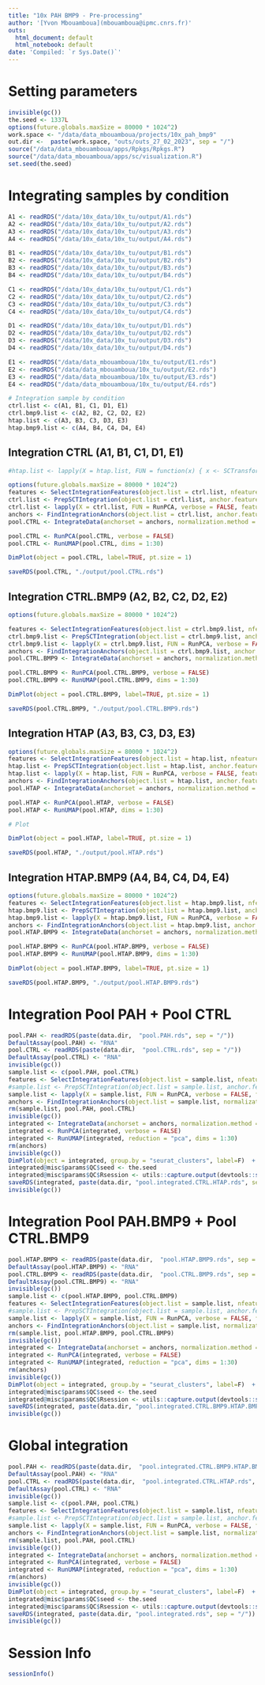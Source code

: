 ```yaml
---
title: "10x PAH BMP9 - Pre-processing"
author: '[Yvon Mbouamboua](mbouamboua@ipmc.cnrs.fr)'
outs:
  html_document: default
  html_notebook: default
date: 'Compiled: `r Sys.Date()`'
---
```


# Setting parameters

```r

invisible(gc())
the.seed <- 1337L
options(future.globals.maxSize = 80000 * 1024^2)
work.space <- "/data/data_mbouamboua/projects/10x_pah_bmp9"
out.dir <-  paste(work.space, "outs/outs_27_02_2023", sep = "/")
source("/data/data_mbouamboua/apps/Rpkgs/Rpkgs.R")
source("/data/data_mbouamboua/apps/sc/visualization.R")
set.seed(the.seed)

```



# Integrating samples by condition


```r

A1 <- readRDS("/data/10x_data/10x_tu/output/A1.rds")
A2 <- readRDS("/data/10x_data/10x_tu/output/A2.rds")
A3 <- readRDS("/data/10x_data/10x_tu/output/A3.rds")
A4 <- readRDS("/data/10x_data/10x_tu/output/A4.rds")

B1 <- readRDS("/data/10x_data/10x_tu/output/B1.rds")
B2 <- readRDS("/data/10x_data/10x_tu/output/B2.rds")
B3 <- readRDS("/data/10x_data/10x_tu/output/B3.rds")
B4 <- readRDS("/data/10x_data/10x_tu/output/B4.rds")

C1 <- readRDS("/data/10x_data/10x_tu/output/C1.rds")
C2 <- readRDS("/data/10x_data/10x_tu/output/C2.rds")
C3 <- readRDS("/data/10x_data/10x_tu/output/C3.rds")
C4 <- readRDS("/data/10x_data/10x_tu/output/C4.rds")

D1 <- readRDS("/data/10x_data/10x_tu/output/D1.rds")
D2 <- readRDS("/data/10x_data/10x_tu/output/D2.rds")
D3 <- readRDS("/data/10x_data/10x_tu/output/D3.rds")
D4 <- readRDS("/data/10x_data/10x_tu/output/D4.rds")

E1 <- readRDS("/data/data_mbouamboua/10x_tu/output/E1.rds")
E2 <- readRDS("/data/data_mbouamboua/10x_tu/output/E2.rds")
E3 <- readRDS("/data/data_mbouamboua/10x_tu/output/E3.rds")
E4 <- readRDS("/data/data_mbouamboua/10x_tu/output/E4.rds")

# Integration sample by condition
ctrl.list <- c(A1, B1, C1, D1, E1)
ctrl.bmp9.list <- c(A2, B2, C2, D2, E2)
htap.list <- c(A3, B3, C3, D3, E3)
htap.bmp9.list <- c(A4, B4, C4, D4, E4)

```


## Integration CTRL (A1, B1, C1, D1, E1)

```r

#htap.list <- lapply(X = htap.list, FUN = function(x) { x <- SCTransform(x) })

options(future.globals.maxSize = 80000 * 1024^2)
features <- SelectIntegrationFeatures(object.list = ctrl.list, nfeatures = 3000)
ctrl.list <- PrepSCTIntegration(object.list = ctrl.list, anchor.features = features)
ctrl.list <- lapply(X = ctrl.list, FUN = RunPCA, verbose = FALSE, features = features)
anchors <- FindIntegrationAnchors(object.list = ctrl.list, anchor.features = features, normalization.method = "SCT", reduction = "rpca", verbose = FALSE)
pool.CTRL <- IntegrateData(anchorset = anchors, normalization.method = "SCT", verbose = FALSE)

pool.CTRL <- RunPCA(pool.CTRL, verbose = FALSE)
pool.CTRL <- RunUMAP(pool.CTRL, dims = 1:30)

DimPlot(object = pool.CTRL, label=TRUE, pt.size = 1)

saveRDS(pool.CTRL, "./output/pool.CTRL.rds")
```



## Integration CTRL.BMP9 (A2, B2, C2, D2, E2)

```r

options(future.globals.maxSize = 80000 * 1024^2)

features <- SelectIntegrationFeatures(object.list = ctrl.bmp9.list, nfeatures = 3000)
ctrl.bmp9.list <- PrepSCTIntegration(object.list = ctrl.bmp9.list, anchor.features = features)
ctrl.bmp9.list <- lapply(X = ctrl.bmp9.list, FUN = RunPCA, verbose = FALSE, features = features)
anchors <- FindIntegrationAnchors(object.list = ctrl.bmp9.list, anchor.features = features, normalization.method = "SCT", reduction = "rpca", verbose = FALSE)
pool.CTRL.BMP9 <- IntegrateData(anchorset = anchors, normalization.method = "SCT", verbose = FALSE)

pool.CTRL.BMP9 <- RunPCA(pool.CTRL.BMP9, verbose = FALSE)
pool.CTRL.BMP9 <- RunUMAP(pool.CTRL.BMP9, dims = 1:30)

DimPlot(object = pool.CTRL.BMP9, label=TRUE, pt.size = 1)

saveRDS(pool.CTRL.BMP9, "./output/pool.CTRL.BMP9.rds")

```



## Integration HTAP (A3, B3, C3, D3, E3)

```r


options(future.globals.maxSize = 80000 * 1024^2)
features <- SelectIntegrationFeatures(object.list = htap.list, nfeatures = 3000)
htap.list <- PrepSCTIntegration(object.list = htap.list, anchor.features = features)
htap.list <- lapply(X = htap.list, FUN = RunPCA, verbose = FALSE, features = features)
anchors <- FindIntegrationAnchors(object.list = htap.list, anchor.features = features, normalization.method = "SCT", reduction = "rpca", verbose = FALSE)
pool.HTAP <- IntegrateData(anchorset = anchors, normalization.method = "SCT", verbose = FALSE)

pool.HTAP <- RunPCA(pool.HTAP, verbose = FALSE)
pool.HTAP <- RunUMAP(pool.HTAP, dims = 1:30)

# Plot

DimPlot(object = pool.HTAP, label=TRUE, pt.size = 1)

saveRDS(pool.HTAP, "./output/pool.HTAP.rds")
```


## Integration HTAP.BMP9 (A4, B4, C4, D4, E4)

```r

options(future.globals.maxSize = 80000 * 1024^2)
features <- SelectIntegrationFeatures(object.list = htap.bmp9.list, nfeatures = 3000)
htap.bmp9.list <- PrepSCTIntegration(object.list = htap.bmp9.list, anchor.features = features)
htap.bmp9.list <- lapply(X = htap.bmp9.list, FUN = RunPCA, verbose = FALSE, features = features)
anchors <- FindIntegrationAnchors(object.list = htap.bmp9.list, anchor.features = features, normalization.method = "SCT", reduction = "rpca", verbose = FALSE)
pool.HTAP.BMP9 <- IntegrateData(anchorset = anchors, normalization.method = "SCT", verbose = FALSE)

pool.HTAP.BMP9 <- RunPCA(pool.HTAP.BMP9, verbose = FALSE)
pool.HTAP.BMP9 <- RunUMAP(pool.HTAP.BMP9, dims = 1:30)

DimPlot(object = pool.HTAP.BMP9, label=TRUE, pt.size = 1)

saveRDS(pool.HTAP.BMP9, "./output/pool.HTAP.BMP9.rds")

```


# Integration Pool PAH + Pool CTRL

```r
pool.PAH <- readRDS(paste(data.dir,  "pool.PAH.rds", sep = "/"))
DefaultAssay(pool.PAH) <- "RNA"
pool.CTRL <- readRDS(paste(data.dir,  "pool.CTRL.rds", sep = "/"))
DefaultAssay(pool.CTRL) <- "RNA"
invisible(gc())
sample.list <- c(pool.PAH, pool.CTRL)
features <- SelectIntegrationFeatures(object.list = sample.list, nfeatures = 3000)
#sample.list <- PrepSCTIntegration(object.list = sample.list, anchor.features = features)
sample.list <- lapply(X = sample.list, FUN = RunPCA, verbose = FALSE, features = features)
anchors <- FindIntegrationAnchors(object.list = sample.list, normalization.method = "SCT", anchor.features = features, dims = 1:30, reduction = "rpca",  verbose = FALSE)
rm(sample.list, pool.PAH, pool.CTRL)
invisible(gc())
integrated <- IntegrateData(anchorset = anchors, normalization.method = "SCT", dims = 1:30, verbose = FALSE)
integrated <- RunPCA(integrated, verbose = FALSE)
integrated <- RunUMAP(integrated, reduction = "pca", dims = 1:30)
rm(anchors)
invisible(gc())
DimPlot(object = integrated, group.by = "seurat_clusters", label=F)  + DarkTheme()
integrated@misc$params$QC$seed <- the.seed
integrated@misc$params$QC$Rsession <- utils::capture.output(devtools::session_info())
saveRDS(integrated, paste(data.dir, "pool.integrated.CTRL.HTAP.rds", sep = "/"))
invisible(gc())
```


# Integration Pool PAH.BMP9 + Pool CTRL.BMP9

```r

pool.HTAP.BMP9 <- readRDS(paste(data.dir,  "pool.HTAP.BMP9.rds", sep = "/"))
DefaultAssay(pool.HTAP.BMP9) <- "RNA"
pool.CTRL.BMP9 <- readRDS(paste(data.dir,  "pool.CTRL.BMP9.rds", sep = "/"))
DefaultAssay(pool.CTRL.BMP9) <- "RNA"
invisible(gc())
sample.list <- c(pool.HTAP.BMP9, pool.CTRL.BMP9)
features <- SelectIntegrationFeatures(object.list = sample.list, nfeatures = 3000)
#sample.list <- PrepSCTIntegration(object.list = sample.list, anchor.features = features)
sample.list <- lapply(X = sample.list, FUN = RunPCA, verbose = FALSE, features = features)
anchors <- FindIntegrationAnchors(object.list = sample.list, normalization.method = "SCT", anchor.features = features, dims = 1:30, reduction = "rpca",  verbose = FALSE)
rm(sample.list, pool.HTAP.BMP9, pool.CTRL.BMP9)
invisible(gc())
integrated <- IntegrateData(anchorset = anchors, normalization.method = "SCT", dims = 1:30, verbose = FALSE)
integrated <- RunPCA(integrated, verbose = FALSE)
integrated <- RunUMAP(integrated, reduction = "pca", dims = 1:30)
rm(anchors)
invisible(gc())
DimPlot(object = integrated, group.by = "seurat_clusters", label=F)  + DarkTheme()
integrated@misc$params$QC$seed <- the.seed
integrated@misc$params$QC$Rsession <- utils::capture.output(devtools::session_info())
saveRDS(integrated, paste(data.dir, "pool.integrated.CTRL.BMP9.HTAP.BMP9.rds", sep = "/"))
invisible(gc())
```



# Global integration

```r
pool.PAH <- readRDS(paste(data.dir,  "pool.integrated.CTRL.BMP9.HTAP.BMP9.rds", sep = "/"))
DefaultAssay(pool.PAH) <- "RNA"
pool.CTRL <- readRDS(paste(data.dir,  "pool.integrated.CTRL.HTAP.rds", sep = "/"))
DefaultAssay(pool.CTRL) <- "RNA"
invisible(gc())
sample.list <- c(pool.PAH, pool.CTRL)
features <- SelectIntegrationFeatures(object.list = sample.list, nfeatures = 3000)
#sample.list <- PrepSCTIntegration(object.list = sample.list, anchor.features = features)
sample.list <- lapply(X = sample.list, FUN = RunPCA, verbose = FALSE, features = features)
anchors <- FindIntegrationAnchors(object.list = sample.list, normalization.method = "SCT", anchor.features = features, dims = 1:30, reduction = "rpca",  verbose = FALSE)
rm(sample.list, pool.PAH, pool.CTRL)
invisible(gc())
integrated <- IntegrateData(anchorset = anchors, normalization.method = "SCT", dims = 1:30, verbose = FALSE)
integrated <- RunPCA(integrated, verbose = FALSE)
integrated <- RunUMAP(integrated, reduction = "pca", dims = 1:30)
rm(anchors)
invisible(gc())
DimPlot(object = integrated, group.by = "seurat_clusters", label=F)  + DarkTheme()
integrated@misc$params$QC$seed <- the.seed
integrated@misc$params$QC$Rsession <- utils::capture.output(devtools::session_info())
saveRDS(integrated, paste(data.dir, "pool.integrated.rds", sep = "/"))
invisible(gc())
```


# Session Info

```r
sessionInfo()
```